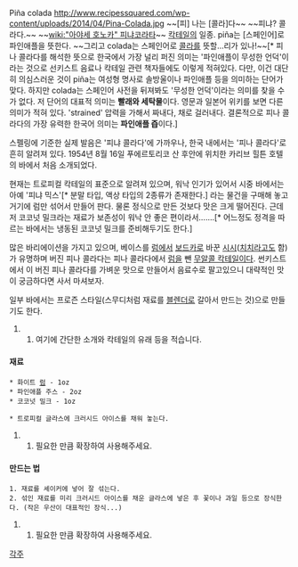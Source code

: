 Piña colada
http://www.recipessquared.com/wp-content/uploads/2014/04/Pina-Colada.jpg
~~[피] 나는 [콜라]다~~ ~~피냐? 콜라다.~~ ~~[[wiki:"아야세 호노카" 피냐코라타]]~~
[[칵테일]]의 일종. piña는 [스페인어]로 파인애플을 뜻한다. ~~그리고 colada는 스페인어로 [[콜라]]를 뜻할…리가 있나!~~[* 피나 콜라다를 해석한 뜻으로 한국에서 가장 널리 퍼진 의미는 '파인애플이 무성한 언덕'이라는 것으로 선키스트 음료나 칵테일 관련 책자들에도 이렇게 적혀있다. 다만, 이건 대단히 의심스러운 것이 piña는 여성형 명사로 솔방울이나 파인애플 등을 의미하는 단어가 맞다. 하지만 colada는 스페인어 사전을 뒤져봐도 '무성한 언덕'이라는 의미를 찾을 수가 없다. 저 단어의 대표적 의미는 '''빨래와 세탁물'''이다. 영문과 일본어 위키를 보면 다른 의미가 적혀 있다. 'strained' 압력을 가해서 짜내다, 채로 걸러내다. 결론적으로 피나 콜라다의 가장 유력한 한국어 의미는 '''파인애플 즙'''이다.]

스펠링에 기준한 실제 발음은 '피냐 콜라다'에 가까우나, 한국 내에서는 '피나 콜라다'로 흔히 알려져 있다. 1954년 8월 16일 푸에르토리코 산 후안에 위치한 카리브 힐튼 호텔의 바에서 처음 소개되었다.

현재는 트로피컬 칵테일의 표준으로 알려져 있으며, 워낙 인기가 있어서 시중 바에서는 아예 '피냐 믹스'[* 분말 타입, 액상 타입의 2종류가 존재한다.] 라는 물건을 구매해 놓고 거기에 럼만 섞어서 만들어 판다. 물론 정식으로 만든 것보다 맛은 크게 떨어진다. 근데 저 코코넛 밀크라는 재료가 보존성이 워낙 안 좋은 편이라서…….[* 어느정도 정격을 따르는 바에서는 냉동된 코코넛 밀크를 준비해두기도 한다.]

많은 바리에이션을 가지고 있으며, 베이스를 [[럼]]에서 [[보드카]]로 바꾼 [[시시]]([[치치]]라고도 함)가 유명하며 버진 피나 콜라다는 피나 콜라다에서 [[럼]]을 뺀 [[무알콜 칵테일]]이다. 썬키스트에서 이 버진 피나 콜라다를 가벼운 맛으로 만들어서 음료수로 팔고있으니 대략적인 맛이 궁금하다면 사서 마셔보자.

일부 바에서는 프로즌 스타일(스무디처럼 재료를 [[블렌더]]로 갈아서 만드는 것)으로 만들기도 한다.

## 여기에 간단한 소개와 칵테일의 유래 등을 적습니다.
==== 재료 ====
 * 화이트 [[럼]] - 1oz
 * 파인애플 주스 - 2oz
 * 코코넛 밀크 - 1oz

 * 트로피컬 글라스에 크러시드 아이스를 채워 놓는다.
## 필요한 만큼 확장하여 사용해주세요.

==== 만드는 법 ====
 1. 재료를 셰이커에 넣어 잘 섞는다.
 2. 섞인 재료를 미리 크러시드 아이스를 채운 글라스에 넣은 후 꽃이나 과일 등으로 장식한다. (작은 우산이 대표적인 장식...)
## 필요한 만큼 확장하여 사용해주세요.

[[각주]]
